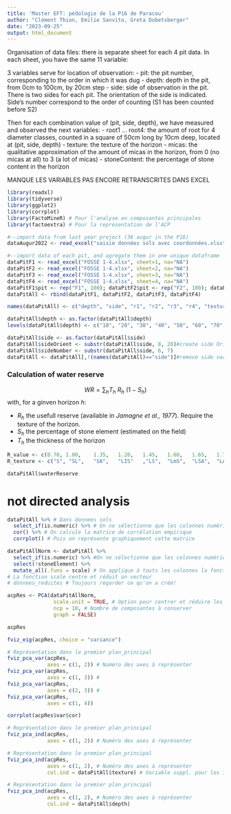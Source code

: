 ```yaml
---
title: 'Master EFT: pédologie de la P16 de Paracou'
author: "Clément Thion, Emilie Sanvito, Greta Dobetsberger"
date: "2023-09-25"
output: html_document
---
```

Organisation of data files: there is separate sheet for each 4 pit data. In each sheet, you have the same 11 variable:

3 variables serve for location of observation:
- pit: the pit number, corresponding to the order in which it was dug
- depth: depth in the pit, from 0cm to 100cm, by 20cm step
- side: side of observation in the pit. There is two sides for each pit. The orientation of the side is indicated. Side's number correspond to the order of counting (S1 has been counted before S2)

Then for each combination value of (pit, side, depth), we have measured and observed the next variables:
- root1 ... root4: the amount of root for 4 diameter classes, counted in a square of 50cm long by 10cm deep, located at (pit, side, depth)
- texture: the texture of the horizon
- micas: the qualitative approximation of the amount of micas in the horizon, from 0 (no micas at all) to 3 (a lot of micas)
- stoneContent: the percentage of stone content in the horizon

MANQUE LES VARIABLES PAS ENCORE RETRANSCRITES DANS EXCEL


```r
library(readxl)
library(tidyverse)
library(ggplot2)
library(corrplot)
library(FactoMineR) # Pour l'analyse en composantes principales
library(factoextra) # Pour la représentation de l'ACP
```


```r
#--import data from last year project (36 augur in the P16)
dataAugur2022 <- read_excel("saisie données sols avec coordonnées.xlsx", na = "NA")

#--import data of each pit, and agregate them in one unique dataframe
dataPitF1 <- read_excel("FOSSE 1-4.xlsx", sheet=1, na="NA")
dataPitF2 <- read_excel("FOSSE 1-4.xlsx", sheet=2, na="NA")
dataPitF3 <- read_excel("FOSSE 1-4.xlsx", sheet=3, na="NA")
dataPitF4 <- read_excel("FOSSE 1-4.xlsx", sheet=4, na="NA")
dataPitF1$pit <- rep("F1", 100); dataPitF2$pit <- rep("F2", 100); dataPitF3$pit <- rep("F3", 100); dataPitF4$pit <- rep("F4", 100) #add a the variable pit to distinguish each sheet data
dataPitAll <- rbind(dataPitF1, dataPitF2, dataPitF3, dataPitF4)

names(dataPitAll) <- c("depth", "side", "r1", "r2", "r3", "r4", "texture", "micas", "stoneElement", "waterReserve", "pit")

dataPitAll$depth <- as.factor(dataPitAll$depth)
levels(dataPitAll$depth) <- c("10", "20", "30", "40", "50", "60", "70", "80", "90", "100")

dataPitAll$side <- as.factor(dataPitAll$side)
dataPitAll$sideOrient <- substr(dataPitAll$side, 8, 20)#create side Orient and sideNumber
dataPitAll$sideNumber <- substr(dataPitAll$side, 6, 7)
dataPitAll <- dataPitAll[,!(names(dataPitAll)=="side")]#remove side variable since it has been split
```

### Calculation of water reserve

$$
WR=\sum_{h} T_h\ R_h\ (1-S_h)
$$
with, for a ginven horizon $h$:

- $R_h$ the usefull reserve (available in *Jamagne et al., 1977*). Require the texture of the horizon.
- $S_h$ the percentage of stone element (estimated on the field)
- $T_h$ the thickness of the horizon


```r
R_value <- c(0.70, 1.00,	1.35,	1.20,	1.45,	1.60,	1.65,	1.75,	1.30,	1.75,	1.95,	1.70,	1.75,	1.80,	1.65)
R_texture <- c("S",	"SL",	"SA",	"LIS"	,"LS",	"LmS",	"LSA",	"LAS",	"Ll",	"Lm",	"LA",	"AS",	"A",	"AL",	"Alo")

dataPitAll$waterReserve
```


# not directed analysis

```r
dataPitAll %>% # Dans donnees sols
  select_if(is.numeric) %>% # On ne sélectionne que les colonnes numériques
  cor() %>% # On calcule la matrice de corrélation empirique
  corrplot() # Puis on représente graphiquement cette matrice
```

```r
dataPitAllNorm <- dataPitAll %>% 
  select_if(is.numeric) %>% #On ne sélectionne que les colonnes numériques
  select(!stoneElement) %>%
  mutate_all(.funs = scale) # On applique à touts les colonnes la fonction scale
# La fonction scale centre et réduit un vecteur
# donnees_reduites # Toujours regarder ce qu'on a créé!

acpRes <- PCA(dataPitAllNorm, 
               scale.unit = TRUE, # Option pour centrer et réduire les données
               ncp = 18, # Nombre de composantes à conserver
               graph = FALSE)

acpRes

fviz_eig(acpRes, choice = "variance")

# Représentation dans le premier plan_principal
fviz_pca_var(acpRes,
             axes = c(1, 2)) # Numéro des axes à représenter 
fviz_pca_var(acpRes,
             axes = c(1, 3)) #
fviz_pca_var(acpRes,
             axes = c(2, 3)) # 
fviz_pca_var(acpRes,
             axes = c(1, 4))

corrplot(acpRes$var$cor)

# Représentation dans le premier plan_principal
fviz_pca_ind(acpRes,
             axes = c(1, 2)) # Numéro des axes à représenter 

# Représentation dans le premier plan_principal
fviz_pca_ind(acpRes,
             axes = c(1, 2), # Numéro des axes à représenter 
             col.ind = dataPitAll$texture) # Variable suppl. pour les individus

# Représentation dans le premier plan_principal
fviz_pca_ind(acpRes,
             axes = c(1, 2), # Numéro des axes à représenter 
             col.ind = dataPitAll$depth)
```

